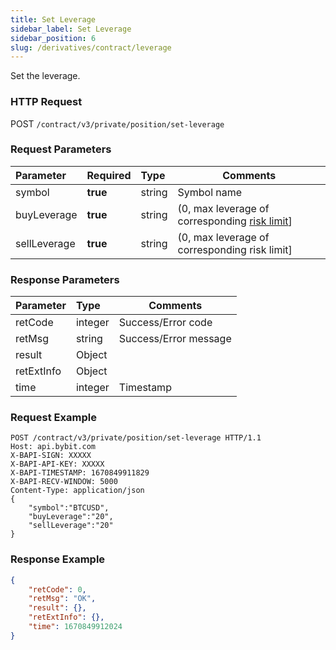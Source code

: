 ```yaml
---
title: Set Leverage
sidebar_label: Set Leverage
sidebar_position: 6
slug: /derivatives/contract/leverage
---
```



Set the leverage.

### HTTP Request
POST `/contract/v3/private/position/set-leverage`

### Request Parameters
| Parameter | Required | Type | Comments|
|:----- |:-------|:-----|------ |
|symbol |**true** |string |Symbol name|
|buyLeverage |**true** |string |(0, max leverage of corresponding [risk limit](../public/risk-limit#)] |
|sellLeverage |**true** |string |(0, max leverage of corresponding risk limit]|

### Response Parameters
| Parameter | Type | Comments|
|:----- |:-----|----- |
|retCode |integer |Success/Error code |
|retMsg |string |Success/Error message |
|result |Object | |
|retExtInfo |Object | |
|time |integer |Timestamp |

### Request Example

<Tabs>
<TabItem value="console" label="Console">

```http
POST /contract/v3/private/position/set-leverage HTTP/1.1
Host: api.bybit.com
X-BAPI-SIGN: XXXXX
X-BAPI-API-KEY: XXXXX
X-BAPI-TIMESTAMP: 1670849911829
X-BAPI-RECV-WINDOW: 5000
Content-Type: application/json
{
    "symbol":"BTCUSD",
    "buyLeverage":"20",
    "sellLeverage":"20"
}
```

</TabItem>
</Tabs>

### Response Example

<Tabs>
<TabItem value="js linear" label="linear">

```json
{
    "retCode": 0,
    "retMsg": "OK",
    "result": {},
    "retExtInfo": {},
    "time": 1670849912024
}
```
</TabItem>
</Tabs>

